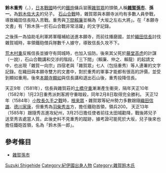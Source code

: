 '''鈴木重秀'''（{{lang|ja|すずき しげひで}}，{{bd|1546年||1586年||}}），[[日本戰國|日本戰國]]時代的[[鐵炮|鐵炮]]傭兵習團[[雜賀眾|雜賀眾]]的頭領,人稱'''[[雜賀孫市|雜賀孫市]]'''、'''孫一'''。為[[鈴木佐大夫|鈴木佐大夫]]的兒子。
[[石山合戰|石山合戰]]時，雜賀眾與本願寺派均有多數人員參戰，導致織田信長陷入苦戰。重秀與[[下間賴廉|下間賴廉]]並稱為「大坂之左右大將」。在「本願寺文書」有「鈴木孫一於石山合戰非常活躍」的文字記錄。

之後孫一為協助毛利軍將軍糧補給送進本願寺，而前往播磨國，並於[[織田信長|織田信長]]討伐雜賀城時，率領鐵砲僧兵隊數千人據守，導致信長久攻不下。

[[荒木村重|荒木村重]]反叛信長並據守有岡城時，也加入協防。後來其父死於[[藤堂高虎|藤堂高虎]]的計謀（一說），石山合戰講和交涉的階段，「三下間」（賴廉、仲之、賴龍）的起請文中，也出現「雜賀一向宗」四宿老與「雜賀眾」七人（包括重秀）等人連署的文字記錄。在織田與本願寺雙方的文書中，對於重秀的軍事才能都有很高的評價，並受到顯如重用。後來[[本願寺顯如|本願寺顯如]]與信長講和退出石山後，重秀投降信長。

天正9年（1581年），信長與雜賀莊的[[土橋守重|土橋守重]]漸漸產生衝突，隔年天正10年（1582年）1月23日重秀派刺客將守重暗殺，同年2月8日取得完全勝利。
天正12年（1584年）[[小牧長久手之戰|小牧長久手之戰]]時，[[根来眾|根来眾]]・雜賀眾等紀州勢力多數跟隨[[織田信雄|織田信雄]]、[[德川家康|德川家康]]，但重秀為[[羽柴秀吉|羽柴秀吉]]方，擔任鐵砲首領，領兵200。
天正13年（1585年）跟隨秀吉進攻紀州，3月25日擔任使者前往太田城勸降，戰後將兒子送至秀吉處當人質。此後史料不見重秀的蹤跡，據考證可能死於大坂，兒子後來也擔任鐵砲首領，名為「鈴木孫一郎」。

== 參考條目 ==
*[[雜賀孫市|雜賀孫市]]

[[Category:戰國武將|Suzuki Shigehide]]
[[Category:紀伊國出身人物|Category:紀伊國出身人物]]
[[Category:雜賀鈴木氏|Category:雜賀鈴木氏]]